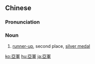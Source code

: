 {{also|亚军}}
==Chinese==
{{zh-forms|s=亚军}}

===Pronunciation===
{{zh-pron
|m=亞jūn
|c=aa3 gwan1
|mn=qz,xm,zz:à-kun/qz:ah-kun/tw:a-kun
|cat=n
}}

===Noun===
{{zh-noun}}
# [[runner-up]], second place, [[silver medal]]

[[ko:亞軍]]
[[hu:亞軍]]
[[ja:亞軍]]